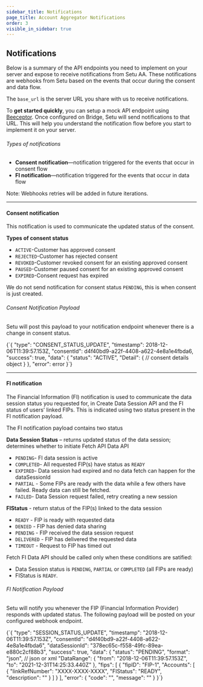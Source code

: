 ```yaml
---
sidebar_title: Notifications
page_title: Account Aggregator Notifications
order: 3
visible_in_sidebar: true
---
```


## Notifications

Below is a summary of the API endpoints you need to implement on your server and expose to receive notifications from Setu AA. These notifications are webhooks from Setu based on the events that occur during the consent and data flow.

The `base_url` is the server URL you share with us to receive notifications.

To **get started quickly**, you can setup a mock API endpoint using <a href="https://beeceptor.com/" target="_blank">Beeceptor</a>. Once configured on Bridge, Setu will send notifications to that URL. This will help you understand the notification flow before you start to implement it on your server.

###### Types of notifications

-   **Consent notification**—notification triggered for the events that occur in consent flow
-   **FI notification**—notification triggered for the events that occur in data flow

Note: Webhooks retries will be added in future iterations.

<hr class="primary" />

#### Consent notification

This notification is used to communicate the updated status of the consent.

**Types of consent status**

-   `ACTIVE`-Customer has approved consent
-   `REJECTED`-Customer has rejected consent
-   `REVOKED`-Customer revoked consent for an existing approved consent
-   `PAUSED`-Customer paused consent for an existing approved consent
-   `EXPIRED`-Consent request has expired

We do not send notification for consent status `PENDING`, this is when consent is just created.

###### Consent Notification Payload

Setu will post this payload to your notification endpoint whenever there is a change in consent status.

<CodeBlockWithCopy language="json">
    {`{
  "type": "CONSENT_STATUS_UPDATE",
  "timestamp": 2018-12-06T11:39:57.153Z,
  "consentId": d4f40bd9-a22f-4408-a622-4e8a1e4fbda6,
  "success": true,
  "data": {
    "status": "ACTIVE", 
    "Detail": {                            
                        // consent details object
                   }
  },
  "error": error
}`}
</CodeBlockWithCopy>

<hr class="primary" />

#### FI notification

The Financial Information (FI) notification is used to communicate the data session status you requested for, in Create Data Session API and the FI status of users’ linked FIPs. This is indicated using two status present in the FI notification payload.

The FI notification payload contains two status

**Data Session Status** – returns updated status of the data session; determines whether to initiate Fetch API Data API

-   `PENDING`- FI data session is active
-   `COMPLETED`- All requested FIP(s) have status as `READY`
-   `EXPIRED`- Data session had expired and no data fetch can happen for the dataSessionId
-   `PARTIAL` <RecentlyAdded content="Below is a summary of the API endpoints you need to implement on your server and expose to receive notifications from Setu AA. These notifications are webhooks from Setu based on the events that occur during the consent and data flow. The Financial Information (FI) notification is used to communicate the data session status you requested for, in Create Data Session API and the FI status of users’ linked FIPs. This is indicated using two status present in the FI notification payload." /> - Some FIPs are ready with the
    data while a few others have failed. Ready data can still be fetched.
-   `FAILED`- Data Session request failed, retry creating a new session

**FIStatus** - return status of the FIP(s) linked to the data session

-   `READY` - FIP is ready with requested data
-   `DENIED` - FIP has denied data sharing
-   `PENDING` - FIP received the data session request
-   `DELIVERED` - FIP has delivered the requested data
-   `TIMEOUT` - Request to FIP has timed out

Fetch FI Data API should be called only when these conditions are satified:

-   Data Session status is `PENDING`, `PARTIAL` or `COMPLETED` (all FIPs are ready)
-   FIStatus is `READY`.

###### FI Notification Payload

Setu will notify you whenever the FIP (Financial Information Provider) responds with updated status. The following payload will be posted on your configured webhook endpoint.

<CodeBlockWithCopy language="json">
    {`{
  "type": "SESSION_STATUS_UPDATE",
  "timestamp": "2018-12-06T11:39:57.153Z",
  "consentId": "d4f40bd9-a22f-4408-a622-4e8a1e4fbda6",
  "dataSessionId": "378ec65c-f558-49fc-89ea-e880c2cf88b3",
  "success": true,
  "data": {
    "status": "PENDING",
    "format": "json", // json or xml
    "DataRange": {
      "from": "2018-12-06T11:39:57.153Z",
      "to": "2021-12-31T14:25:33.440Z"
    },
    "fips": [
      {
        "fipID": "FIP-1",
        "Accounts": [
          {
            "linkRefNumber": "XXXX-XXXX-XXXX",
            "FIStatus": "READY",
            "description": ""
          }
        ]
      }
    ],
    "error": {
      "code": "",
      "message": ""
    }
  }`}
</CodeBlockWithCopy>

<WasPageHelpful />

